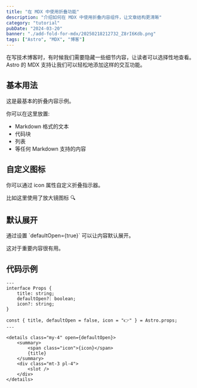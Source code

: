 ```yaml
---
title: "在 MDX 中使用折叠功能"
description: "介绍如何在 MDX 中使用折叠内容组件，让文章结构更清晰"
category: "tutorial"
pubDate: "2024-03-20"
banner: "./add-fold-for-mdx/20250218212732_Z8rI6Kdb.png"
tags: ["Astro", "MDX", "博客"]
---
```



在写技术博客时，有时候我们需要隐藏一些细节内容，让读者可以选择性地查看。Astro 的 MDX 支持让我们可以轻松地添加这样的交互功能。

## 基本用法

<Collapsible title="基本折叠示例">
这是最基本的折叠内容示例。

你可以在这里放置:
- Markdown 格式的文本
- 代码块
- 列表
- 等任何 Markdown 支持的内容
</Collapsible>

## 自定义图标

<Collapsible title="使用自定义图标" icon="🔍">
你可以通过 icon 属性自定义折叠指示器。

比如这里使用了放大镜图标 🔍
</Collapsible>

## 默认展开

<Collapsible title="默认展开的内容" defaultOpen={true}>
通过设置 `defaultOpen={true}` 可以让内容默认展开。

这对于重要内容很有用。
</Collapsible>

## 代码示例

<Collapsible title="查看完整代码" icon="💻">

```astro
---
interface Props {
    title: string;
    defaultOpen?: boolean;
    icon?: string;
}

const { title, defaultOpen = false, icon = "👉" } = Astro.props;
---

<details class="my-4" open={defaultOpen}>
    <summary>
        <span class="icon">{icon}</span>
        {title}
    </summary>
    <div class="mt-3 pl-4">
        <slot />
    </div>
</details>
```

</Collapsible>

